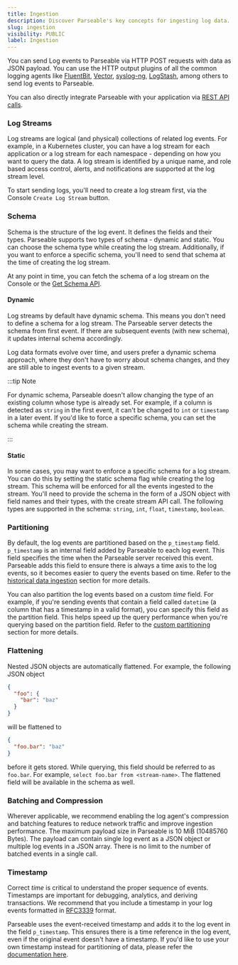 ```yaml
---
title: Ingestion
description: Discover Parseable's key concepts for ingesting log data. Learn the top techniques for effective log data management.
slug: ingestion
visibility: PUBLIC
label: Ingestion
---
```


<head>
<title>Parseable Ingestion Concepts | Parseable</title>
<meta charSet="utf-8" />
<meta name="twitter:card" content="summary" />
</head>

You can send Log events to Parseable via HTTP POST requests with data as JSON payload. You can use the HTTP output plugins of all the common logging agents like [FluentBit](https://www.parseable.com/docs/log-ingestion/agents/fluentbit), [Vector](https://www.parseable.com/docs/log-ingestion/agents/vector), [syslog-ng](https://www.parseable.com/docs/log-ingestion/agents/syslog-ng), [LogStash](https://www.elastic.co/guide/en/logstash/current/plugins-outputs-http.html),  among others to send log events to Parseable. 

You can also directly integrate Parseable with your application via [REST API calls](https://parseable.com/docs/category/application-integration).

### Log Streams

Log streams are logical (and physical) collections of related log events. For example, in a Kubernetes cluster, you can have a log stream for each application or a log stream for each namespace - depending on how you want to query the data. A log stream is identified by a unique name, and role based access control, alerts, and notifications are supported at the log stream level.

To start sending logs, you'll need to create a log stream first, via the Console `Create Log Stream` button. 

### Schema

Schema is the structure of the log event. It defines the fields and their types. Parseable supports two types of schema - dynamic and static. You can choose the schema type while creating the log stream. Additionally, if you want to enforce a specific schema, you'll need to send that schema at the time of creating the log stream.

At any point in time, you can fetch the schema of a log stream on the Console or the [Get Schema API](https://www.postman.com/parseable/workspace/parseable/request/22353706-cd821423-8b9d-4ce6-9d93-8926390eb82b).

#### Dynamic

Log streams by default have dynamic schema. This means you don't need to define a schema for a log stream. The Parseable server detects the schema from first event. If there are subsequent events (with new schema), it updates internal schema accordingly.

Log data formats evolve over time, and users prefer a dynamic schema approach, where they don't have to worry about schema changes, and they are still able to ingest events to a given stream. 

:::tip Note

For dynamic schema, Parseable doesn't allow changing the type of an existing column whose type is already set. For example, if a column is detected as `string` in the first event, it can't be changed to `int` or `timestamp` in a later event. If you'd like to force a specific schema, you can set the schema while creating the stream.

:::

#### Static

In some cases, you may want to enforce a specific schema for a log stream. You can do this by setting the static schema flag while creating the log stream. This schema will be enforced for all the events ingested to the stream. You'll need to provide the schema in the form of a JSON object with field names and their types, with the create stream API call. The following types are supported in the schema: `string`, `int`, `float`, `timestamp`, `boolean`.

### Partitioning

By default, the log events are partitioned based on the `p_timestamp` field. `p_timestamp` is an internal field added by Parseable to each log event. This field specifies the time when the Parseable server received this event. Parseable adds this field to ensure there is always a time axis to the log events, so it becomes easier to query the events based on time. Refer to the [historical data ingestion](/docs/concepts/historical) section for more details.

You can also partition the log events based on a custom _time_ field. For example, if you're sending events that contain a field called `datetime` (a column that has a timestamp in a valid format), you can specify this field as the partition field. This helps speed up the query performance when you're querying based on the partition field. Refer to the [custom partitioning](/docs/concepts/partitioning) section for more details.

### Flattening

Nested JSON objects are automatically flattened. For example, the following JSON object

```json
{
  "foo": {
    "bar": "baz"
  }
}
```

will be flattened to

```json
{
  "foo.bar": "baz"
}
```

before it gets stored. While querying, this field should be referred to as `foo.bar`. For example, `select foo.bar from <stream-name>`. The flattened field will be available in the schema as well.

### Batching and Compression

Wherever applicable, we recommend enabling the log agent's compression and batching features to reduce network traffic and improve ingestion performance. The maximum payload size in Parseable is 10 MiB (10485760 Bytes). The payload can contain single log event as a JSON object or multiple log events in a JSON array. There is no limit to the number of batched events in a single call. 

### Timestamp

Correct *time* is critical to understand the proper sequence of events. Timestamps are important for debugging, analytics, and deriving transactions. We recommend that you include a timestamp in your log events formatted in [RFC3339](https://tools.ietf.org/html/rfc3339) format.

Parseable uses the event-received timestamp and adds it to the log event in the field `p_timestamp`. This ensures there is a time reference in the log event, even if the original event doesn't have a timestamp. If you'd like to use your own timestamp instead for partitioning of data, please refer the [documentation here](https://www.parseable.com/docs/concepts/historical#time-partitioning-in-parseable).

